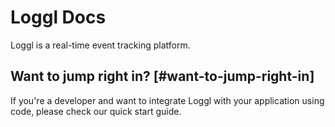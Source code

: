 
# Loggl Docs

Loggl is a real-time event tracking platform.

## Want to jump right in? [#want-to-jump-right-in]

If you're a developer and want to integrate Loggl with your application using code, please check our quick start guide.

<Cards num={1}>
  <Card
    arrow
    title="Quick Start"
    href="/docs/quick-start">
  </Card>
</Cards>

[//]: # (We have an ever-growing number of integrations if you're a no-code developer and want to integrate Loggl with your application using a third-party service.)

[//]: # (<Cards num={1}>)
[//]: # (  <Card)
[//]: # (    arrow)
[//]: # (    title="Integrations")
[//]: # (    href="/docs/integrations">)
[//]: # (  </Card>)
[//]: # (</Cards>)